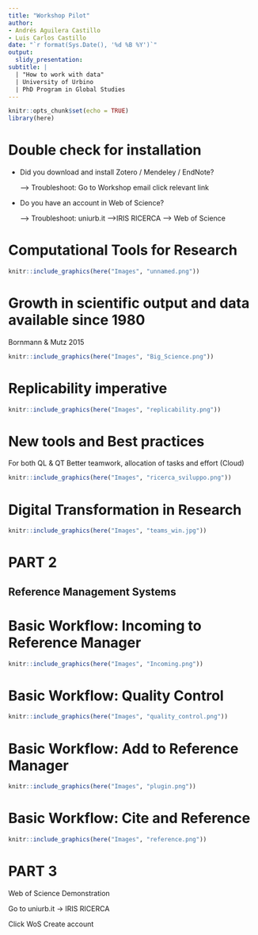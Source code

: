 ```yaml
---
title: "Workshop Pilot"
author:
- Andrés Aguilera Castillo
- Luis Carlos Castillo
date: "`r format(Sys.Date(), '%d %B %Y')`"
output:
  slidy_presentation:
subtitle: |
  | "How to work with data"
  | University of Urbino
  | PhD Program in Global Studies
---
```


```r
knitr::opts_chunk$set(echo = TRUE)
library(here)
```

# Double check for installation

-   Did you download and install Zotero / Mendeley / EndNote?

    --> Troubleshoot: Go to Workshop email click relevant link

-   Do you have an account in Web of Science?

    --> Troubleshoot: uniurb.it -->IRIS RICERCA --> Web of Science




# Computational Tools for Research

```r
knitr::include_graphics(here("Images", "unnamed.png"))
```

# Growth in scientific output and data available since 1980
Bornmann & Mutz 2015

```r
knitr::include_graphics(here("Images", "Big_Science.png"))
```


# Replicability imperative

```r
knitr::include_graphics(here("Images", "replicability.png"))

```

# New tools and Best practices 
For both QL & QT 
Better teamwork, allocation of tasks and effort (Cloud)

```r
knitr::include_graphics(here("Images", "ricerca_sviluppo.png"))

```


# Digital Transformation in Research

```r
knitr::include_graphics(here("Images", "teams_win.jpg"))

```

# PART 2
## Reference Management Systems

# Basic Workflow: Incoming to Reference Manager

```r
knitr::include_graphics(here("Images", "Incoming.png"))

```

# Basic Workflow: Quality Control

```r
knitr::include_graphics(here("Images", "quality_control.png"))

```

# Basic Workflow: Add to Reference Manager

```r
knitr::include_graphics(here("Images", "plugin.png"))

```

# Basic Workflow: Cite and Reference

```r
knitr::include_graphics(here("Images", "reference.png"))

```

# PART 3
Web of Science Demonstration

Go to uniurb.it -\> IRIS RICERCA

Click WoS Create account

